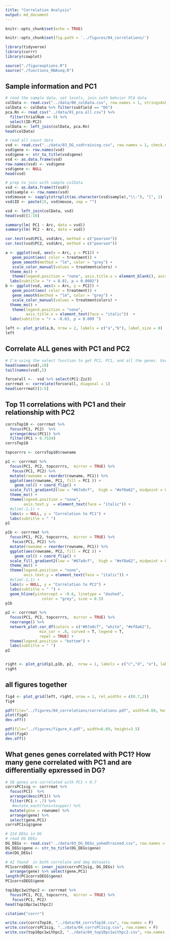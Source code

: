 ```yaml
---
title: "Correlation Analysis"
output: md_document
---
```


```r
knitr::opts_chunk$set(echo = TRUE)

knitr::opts_chunk$set(fig.path = '../figures/04_correlations/')
```


```r
library(tidyverse)
library(corrr)
library(cowplot)

source("./figureoptions.R")
source("./functions_RNAseq.R")
```

## Sample information and PC1

```r
# read the sample data, set levels, join iwth behvior PCA data
colData <- read.csv("../data/00_colData.csv", row.names = 1, stringsAsFactors = T)
colData <- colData %>% filter(subfield == "DG")
pca.Rn <- read_csv("../data/01_pca.all.csv") %>% 
  filter(trialNum == 9) %>% 
  select(ID:PC2)
colData <- left_join(colData, pca.Rn)
head(colData)
```

```r
# read all count data
vsd <- read.csv("../data/03_DG_vsdtraining.csv", row.names = 1, check.names = F) 
vsd$gene <- row.names(vsd)
vsd$gene <- str_to_title(vsd$gene)
vsd <- as.data.frame(vsd)
row.names(vsd) <- vsd$gene
vsd$gene <- NULL
head(vsd)

# prep to join with sample colData
vsd <- as.data.frame(t(vsd))
vsd$sample <- row.names(vsd)
vsd$mouse <- sapply(strsplit(as.character(vsd$sample),"\\-"), "[", 1)
vsd$ID <- paste(15, vsd$mouse, sep = "")

vsd <- left_join(colData, vsd)
head(vsd)[1:10]
```



```r
summary(lm( PC1 ~ Arc, data = vsd))
summary(lm( PC2 ~ Arc, data = vsd))

cor.test(vsd$PC1, vsd$Arc, method = c("pearson"))
cor.test(vsd$PC2, vsd$Arc, method = c("pearson"))

a <- ggplot(vsd, aes(x = Arc, y = PC1)) +
   geom_point(aes( color = treatment)) + 
   geom_smooth(method = "lm", color = "grey") +
   scale_color_manual(values = treatmentcolors) +
  theme_ms() +
   theme(legend.position = "none", axis.title.x = element_blank(), axis.text.x = element_blank())  +
  labs(subtitle = "r = 0.81, p = 0.0002")
b <- ggplot(vsd, aes(x = Arc, y = PC2)) +
   geom_point(aes( color = treatment)) + 
   geom_smooth(method = "lm", color = "grey") +
   scale_color_manual(values = treatmentcolors) +
  theme_ms() +
   theme(legend.position = "none",
         axis.title.x = element_text(face = "italic"))  +
  labs(subtitle = "r = -0.63, p = 0.009 ")

left <- plot_grid(a,b, nrow = 2, labels = c("a","b"), label_size = 8)
left
```


## Correlate ALL genes with PC1 and PC2

```r

# I'm using the select function to get PC1, PC1, and all the genes. Use `tail(names(vsd),5)` to see that last genes is "ZZZ3"
head(names(vsd),10)
tail(names(vsd),5)

forcorall <-  vsd %>% select(PC1:Zzz3)
corrrmat <- correlate(forcorall, diagonal = 1) 
head(corrrmat)[1:5]
```

## Top 11 correlations with PC1 and their relationship with PC2

```r
corrsTop10 <- corrrmat %>% 
  focus(PC1, PC2)  %>% 
  arrange(desc(PC1)) %>% 
  filter(PC1 > 0.7534) 
corrsTop10

topcorrrs <- corrsTop10$rowname

p1 <- corrrmat %>% 
  focus(PC1, PC2, topcorrrs,  mirror = TRUE) %>% 
   focus(PC1, PC2) %>%
  mutate(rowname = reorder(rowname, PC1)) %>%
  ggplot(aes(rowname, PC1, fill = PC1 )) +
    geom_col() + coord_flip() +
  scale_fill_gradient2(low = "#67a9cf",  high = "#ef8a62", midpoint = 0) +
  theme_ms() +
  theme(legend.position = "none", 
        axis.text.y  = element_text(face = "italic")) +
  #ylim(-1,1) +
  labs(x = NULL, y = "Correlation to PC1") +
  labs(subtitle = " ")  
p1 

p1b <- corrrmat %>% 
  focus(PC1, PC2, topcorrrs,  mirror = TRUE) %>% 
   focus(PC1, PC2) %>%
  mutate(rowname = reorder(rowname, PC1)) %>%
  ggplot(aes(rowname, PC2, fill = PC2 )) +
    geom_col() + coord_flip() +
  scale_fill_gradient2(low = "#67a9cf",  high = "#ef8a62", midpoint = 0) +
  theme_ms() +
  theme(legend.position = "none", 
        axis.text.y = element_text(face = "italic")) +
  #ylim(-1,1) +
  labs(x = NULL, y = "Correlation to PC2") +
  labs(subtitle = " ") +
  geom_hline(yintercept = -0.6, linetype = "dashed", 
                color = "grey", size = 0.5)
p1b 

p2 <- corrrmat %>% 
  focus(PC1, PC2, topcorrrs,  mirror = TRUE) %>% 
  rearrange() %>% 
  network_plot.cor_df(colors = c("#67a9cf", "white", "#ef8a62"),
               min_cor = .6, curved = T, legend = T,
               repel = TRUE) + 
  theme(legend.position = "bottom") +
  labs(subtitle = " ")
p2 


right <- plot_grid(p1,p1b, p2,  nrow = 1, labels = c("c","d", "e"), label_size = 8)
right
```

## all figures together

```r
fig4 <- plot_grid(left, right, nrow = 1, rel_widths = c(0.7,2))
fig4

pdf(file="../figures/04_correlations/correlations.pdf", width=6.69, height=3.5)
plot(fig4)
dev.off()

pdf(file="../figures/figure_4.pdf", width=6.69, height=3.5)
plot(fig4)
dev.off()
```

## What genes genes correlated with PC1? How many gene correlated with PC1 and are differentially epxressed in DG?

```r
# 58 genes are correlated with PC1 > 0.7
corrsPC1sig <- corrrmat %>% 
  focus(PC1)  %>% 
  arrange(desc(PC1)) %>% 
  filter(PC1 > .7) %>%
   #mutate_each(funs=toupper) %>%
  mutate(gene = rowname) %>% 
  arrange(gene) %>% 
  select(gene,PC1)   
corrsPC1sig$gene

# 214 DEGs in DG
# read DG DEGs
DG_DEGs <- read.csv("../data/03_DG_DEGs_yokedtrained.csv", row.names = 1, check.names = F) 
DG_DEGs$gene <- str_to_title(DG_DEGs$gene)
dim(DG_DEGs)

# 42 found  in both correlate and deg datasets
PC1corrsDEGS <- inner_join(corrsPC1sig, DG_DEGs) %>% 
  arrange(gene) %>% select(gene,PC1)   
length(PC1corrsDEGS$gene)
PC1corrsDEGS$gene

top10pc1withpc2 <- corrrmat %>% 
  focus(PC1, PC2, topcorrrs,  mirror = TRUE) %>% 
   focus(PC1, PC2)
head(top10pc1withpc2)
```



```r
citation("corrr")
```

```r
write.csv(corrsTop10, "../data/04_corrsTop10.csv", row.names = F)
write.csv(corrsPC1sig, "../data/04_corrsPC1sig.csv", row.names = F)
write.csv(top10pc1withpc2, "../data/04_top10pc1withpc2.csv", row.names = F)
```

